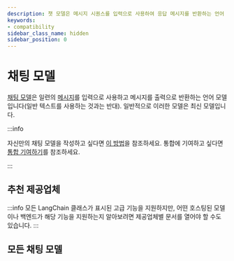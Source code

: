 ```yaml
---
description: 챗 모델은 메시지 시퀀스를 입력으로 사용하여 응답 메시지를 반환하는 언어 모델입니다. 최신 모델에 대한 정보와 제공자를 확인하세요.
keywords:
- compatibility
sidebar_class_name: hidden
sidebar_position: 0
---
```


# 채팅 모델

[채팅 모델](/docs/concepts/#chat-models)은 일련의 [메시지](/docs/concepts/#messages)를 입력으로 사용하고 메시지를 출력으로 반환하는 언어 모델입니다(일반 텍스트를 사용하는 것과는 반대). 일반적으로 이러한 모델은 최신 모델입니다.

:::info

자신만의 채팅 모델을 작성하고 싶다면 [이 방법](/docs/how_to/custom_chat_model/)을 참조하세요. 통합에 기여하고 싶다면 [통합 기여하기](/docs/contributing/integrations/)를 참조하세요.

:::

## 추천 제공업체

:::info
모든 LangChain 클래스가 표시된 고급 기능을 지원하지만, 어떤 호스팅된 모델이나 백엔드가 해당 기능을 지원하는지 알아보려면 제공업체별 문서를 열어야 할 수도 있습니다.
:::


<CategoryTable category="chat" />


## 모든 채팅 모델

<IndexTable />